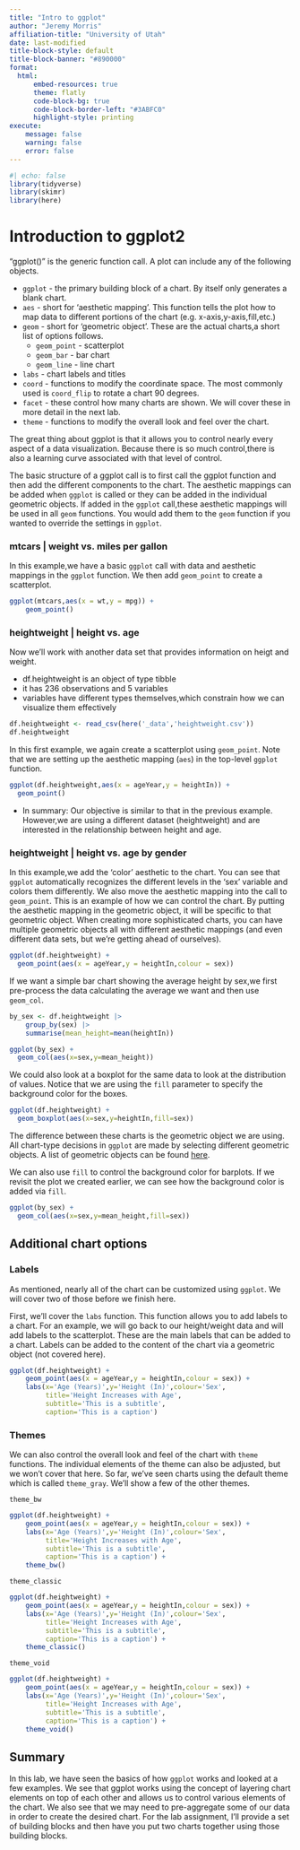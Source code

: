 ```yaml
---
title: "Intro to ggplot"
author: "Jeremy Morris"
affiliation-title: "University of Utah"
date: last-modified
title-block-style: default
title-block-banner: "#890000"
format: 
  html:
      embed-resources: true
      theme: flatly
      code-block-bg: true
      code-block-border-left: "#3ABFC0"
      highlight-style: printing
execute:
    message: false
    warning: false
    error: false
---
```


```r
#| echo: false
library(tidyverse)
library(skimr)
library(here)
```

# Introduction to ggplot2

“ggplot()” is the generic function call. A plot can include any of the following objects.

* `ggplot` - the primary building block of a chart. By itself only generates a blank chart.
* `aes` - short for 'aesthetic mapping'. This function tells the plot how to map data to different portions of the chart (e.g. x-axis,y-axis,fill,etc.)
* `geom` - short for 'geometric object'. These are the actual charts,a short list of options follows.
    * `geom_point` - scatterplot
    * `geom_bar` - bar chart
    * `geom_line` - line chart
* `labs` - chart labels and titles
* `coord` - functions to modify the coordinate space. The most commonly used is `coord_flip` to rotate a chart 90 degrees.
* `facet` - these control how many charts are shown. We will cover these in more detail in the next lab.
* `theme` - functions to modify the overall look and feel over the chart.

The great thing about ggplot is that it allows you to control nearly every aspect of a data visualization. Because there is so much control,there is also a learning curve associated with that level of control.

The basic structure of a ggplot call is to first call the ggplot function and then add the different components to the chart. The aesthetic mappings can be added when `ggplot` is called or they can be added in the individual geometric objects. If added in the `ggplot` call,these aesthetic mappings will be used in all `geom` functions. You would add them to the `geom` function if you wanted to override the settings in `ggplot`.


### mtcars | weight vs. miles per gallon

In this example,we have a basic `ggplot` call with data and aesthetic mappings in the `ggplot` function. We then add `geom_point` to create a scatterplot.
```r
ggplot(mtcars,aes(x = wt,y = mpg)) +
    geom_point()
```

### heightweight | height vs. age  
Now we'll work with another data set that provides information on heigt and weight.

* df.heightweight is an object of type tibble
* it has 236 observations and 5 variables
* variables have different types themselves,which constrain how we can visualize them effectively


```r
df.heightweight <- read_csv(here('_data','heightweight.csv'))
df.heightweight
```

In this first example, we again create a scatterplot using `geom_point`. Note that we are setting up the aesthetic mapping (`aes`) in the top-level `ggplot` function.
```r
ggplot(df.heightweight,aes(x = ageYear,y = heightIn)) + 
  geom_point()
```

* In summary: Our objective is similar to that in the previous example.  However,we are using a different dataset (heightweight) and are interested in the relationship between height and age.

### heightweight | height vs. age by gender
In this example,we add the 'color' aesthetic to the chart. You can see that `ggplot` automatically recognizes the different levels in the 'sex' variable and colors them differently. We also move the aesthetic mapping into the call to `geom_point`. This is an example of how we can control the chart. By putting the aesthetic mapping in the geometric object, it will be specific to that geometric object. When creating more sophisticated charts, you can have multiple geometric objects all with different aesthetic mappings (and even different data sets, but we're getting ahead of ourselves).

```r
ggplot(df.heightweight) +  
  geom_point(aes(x = ageYear,y = heightIn,colour = sex))
```

If we want a simple bar chart showing the average height by sex,we first pre-process the data calculating the average we want and then use `geom_col`.

```r
by_sex <- df.heightweight |> 
	group_by(sex) |> 
	summarise(mean_height=mean(heightIn))

ggplot(by_sex) +
  geom_col(aes(x=sex,y=mean_height))
```

We could also look at a boxplot for the same data to look at the distribution of values. Notice that we are using the `fill` parameter to specify the background color for the boxes.

```r
ggplot(df.heightweight) +                          
  geom_boxplot(aes(x=sex,y=heightIn,fill=sex)) 
```

:::{.callout-note}
The difference between these charts is the geometric object we are using. All chart-type decisions in `ggplot` are made by selecting different geometric objects. A list of geometric objects can be found [here](https://ggplot2.tidyverse.org/reference/#geoms).
:::

We can also use `fill` to control the background color for barplots. If we revisit the plot we created earlier, we can see how the background color is added via `fill`.

```r
ggplot(by_sex) +
  geom_col(aes(x=sex,y=mean_height,fill=sex))
```

## Additional chart options

### Labels

As mentioned, nearly all of the chart can be customized using `ggplot`. We will cover two of those before we finish here.

First, we'll cover the `labs` function. This function allows you to add labels to a chart. For an example, we will go back to our height/weight data and will add labels to the scatterplot. These are the main labels that can be added to a chart. Labels can be added to the content of the chart via a geometric object (not covered here).

```r
ggplot(df.heightweight) +  
	geom_point(aes(x = ageYear,y = heightIn,colour = sex)) +
	labs(x='Age (Years)',y='Height (In)',colour='Sex',
		 title='Height Increases with Age',
		 subtitle='This is a subtitle',
		 caption='This is a caption')
```

### Themes

We can also control the overall look and feel of the chart with `theme` functions. The individual elements of the theme can also be adjusted, but we won't cover that here. So far, we've seen charts using the default theme which is called `theme_gray`. We'll show a few of the other themes.

`theme_bw`

```r
ggplot(df.heightweight) +  
	geom_point(aes(x = ageYear,y = heightIn,colour = sex)) +
	labs(x='Age (Years)',y='Height (In)',colour='Sex',
		 title='Height Increases with Age',
		 subtitle='This is a subtitle',
		 caption='This is a caption') +
	theme_bw()
```

`theme_classic`

```r
ggplot(df.heightweight) +  
	geom_point(aes(x = ageYear,y = heightIn,colour = sex)) +
	labs(x='Age (Years)',y='Height (In)',colour='Sex',
		 title='Height Increases with Age',
		 subtitle='This is a subtitle',
		 caption='This is a caption') +
	theme_classic()
```

`theme_void`

```r
ggplot(df.heightweight) +  
	geom_point(aes(x = ageYear,y = heightIn,colour = sex)) +
	labs(x='Age (Years)',y='Height (In)',colour='Sex',
		 title='Height Increases with Age',
		 subtitle='This is a subtitle',
		 caption='This is a caption') +
	theme_void()
```


## Summary

In this lab, we have seen the basics of how `ggplot` works and looked at a few examples. We see that ggplot works using the concept of layering chart elements on top of each other and allows us to control various elements of the chart. We also see that we may need to pre-aggregate some of our data in order to create the desired chart. For the lab assignment, I'll provide a set of building blocks and then have you put two charts together using those building blocks.
